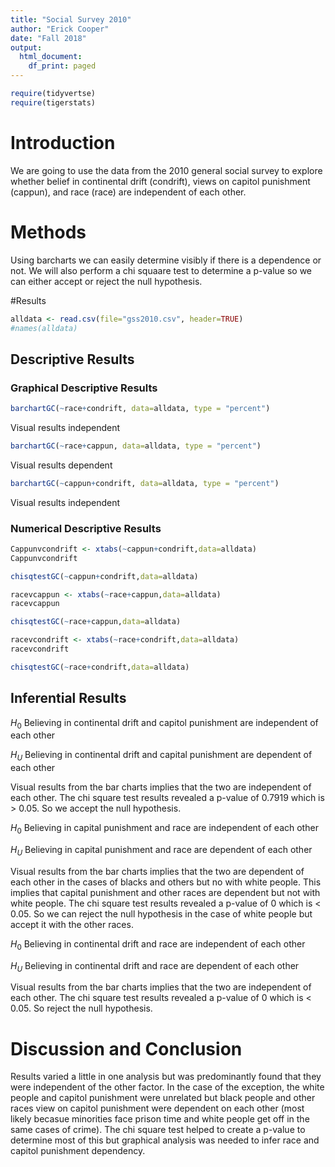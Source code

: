 ---
title: "Social Survey 2010"
author: "Erick Cooper"
date: "Fall 2018"
output:
  html_document:
    df_print: paged
---

```{r include=FALSE,echo=FALSE}
require(tidyvertse)
require(tigerstats)

```

# Introduction

<!--In this section you explain what you are trying to show.  Where did the data come from?  What is the research or other question you are trying to answer?!-->

  We are going to use the data from the 2010 general social survey to explore whether belief in continental drift (condrift), views on capitol punishment (cappun), and race (race) are independent of each other.



# Methods

<!--Decide on your methods:  use "variable analysis" or other appropriate descriptors.  Make sure to choose at least one graphical method and at least one numerical method.!-->

  Using barcharts we can easily determine visibly if there is a dependence or not. We will also perform a chi squaare test to determine a p-value so we can either accept or reject the null hypothesis.

#Results

<!--Divide this section into two sub-sections:  One for your descriptive  results and one for your inferential results.!-->

```{r}
alldata <- read.csv(file="gss2010.csv", header=TRUE)
#names(alldata)
```


## Descriptive Results

### Graphical Descriptive Results

<!--Graphical results here.  Make sure to show your code.  Provide appropriate labels for axes, giving units if possible, and provide a good title for the graph, too.  Use the graphical results to describe the patterns if any that exist in the data as focused toward the research question!-->

```{r}
barchartGC(~race+condrift, data=alldata, type = "percent") 
```
  Visual results independent

```{r}
barchartGC(~race+cappun, data=alldata, type = "percent") 
```
  Visual results dependent

```{r}
barchartGC(~cappun+condrift, data=alldata, type = "percent") 
```
  Visual results independent 
  
### Numerical Descriptive Results

<!--Numerical results go here. Use the numerical results to describe the patterns if any that exist in the data as focused toward the research question!-->

```{r}
Cappunvcondrift <- xtabs(~cappun+condrift,data=alldata)
Cappunvcondrift
```

```{r}
chisqtestGC(~cappun+condrift,data=alldata)
```


```{r}
racevcappun <- xtabs(~race+cappun,data=alldata)
racevcappun
```

```{r}
chisqtestGC(~race+cappun,data=alldata)
```


```{r}
racevcondrift <- xtabs(~race+condrift,data=alldata)
racevcondrift
```

```{r}
chisqtestGC(~race+condrift,data=alldata)
```


## Inferential Results

<!--State hypothesis clearly.  Make sure your discussion of the inferential test covers all the aspects that the test output produces, such as test statistic, p-value etc.  Make a decision about the null hypothesis, explain the assumptions on which the selected test/procedure was based, and why the chosen procedure satisfys the assumptions and is appropriate to answer the research question!-->
  
$H_0$ Believing in continental drift and capitol punishment are independent of each other 
  
$H_U$ Believing in continental drift and capital punishment are dependent of each other

  Visual results from the bar charts implies that the two are independent of each other. The chi square test results revealed a p-value of 0.7919 which is > 0.05. So we accept the null hypothesis.

$H_0$ Believing in capital punishment and race are independent of each other

$H_U$ Believing in capital punishment and race are dependent of each other

  Visual results from the bar charts implies that the two are dependent of each other in the cases of blacks and others but no with white people. This implies that capital punishment and other races are dependent but not with white people. The chi square test results revealed a p-value of 0 which is < 0.05. So we can reject the null hypothesis in the case of white people but accept it with the other races.


$H_0$ Believing in continental drift and race are independent of each other

$H_U$ Believing in continental drift and race are dependent of each other

  Visual results from the bar charts implies that the two are independent of each other. The chi square test results revealed a p-value of 0 which is < 0.05. So reject the null hypothesis.

# Discussion and Conclusion

<!--Discussion and conclusion here.  If you found a relationship be sure to consider whether the relationship occurs because one of the variavbles causes the other, or whether they perhasps are related for some other reason.  Watch the chapter 6 videos from the GeorgeTown videos collection.!-->

  Results varied a little in one analysis but was predominantly found that they were independent of the other factor. In the case of the exception, the white people and capitol punishment were unrelated but black people and other races view on capitol punishment were dependent on each other (most likely becasue minorities face prison time and white people get off in the same cases of crime). The chi square test helped to create a p-value to determine most of this but graphical analysis was needed to infer race and capitol punishment dependency.
